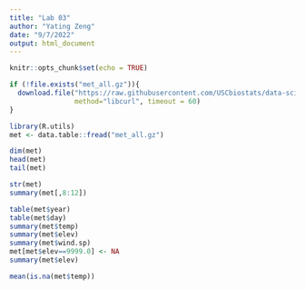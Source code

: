 ```yaml
---
title: "Lab 03"
author: "Yating Zeng"
date: "9/7/2022"
output: html_document
---
```

```r
knitr::opts_chunk$set(echo = TRUE)
```

```r
if (!file.exists("met_all.gz")){
  download.file("https://raw.githubusercontent.com/USCbiostats/data-science-data/master/02_met/met_all.gz", "met_all.gz", 
                method="libcurl", timeout = 60)
}

library(R.utils)
met <- data.table::fread("met_all.gz")
```

```r
dim(met)
head(met)
tail(met)
```

```r
str(met)
summary(met[,8:12])

```

```r
table(met$year)
table(met$day)
summary(met$temp)
summary(met$elev)
summary(met$wind.sp)
met[met$elev==9999.0] <- NA
summary(met$elev)
```

```r
mean(is.na(met$temp))
```